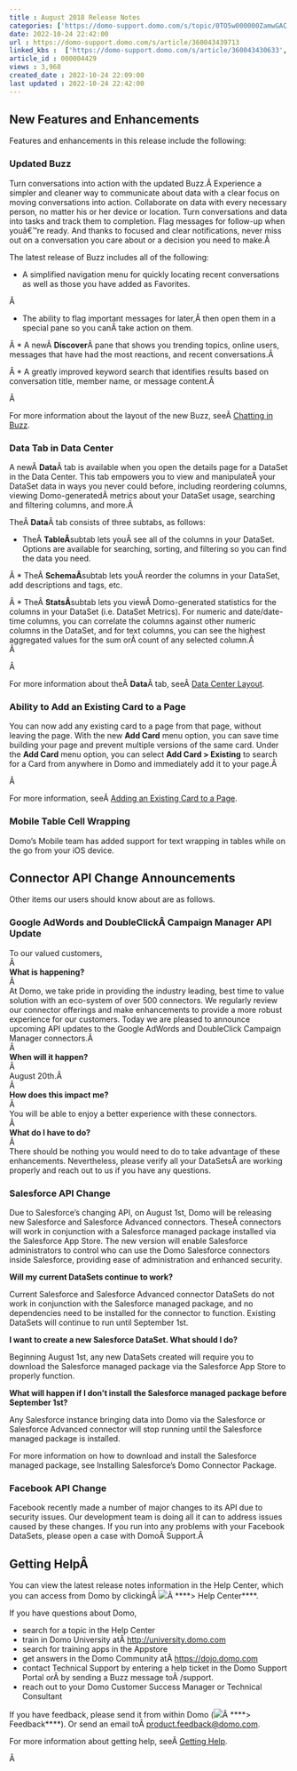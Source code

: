 ```yaml
---
title : August 2018 Release Notes
categories: ['https://domo-support.domo.com/s/topic/0TO5w000000ZamwGAC']
date: 2022-10-24 22:42:00
url : https://domo-support.domo.com/s/article/360043439713
linked_kbs :  ['https://domo-support.domo.com/s/article/360043430633', 'https://domo-support.domo.com/s/article/360042925494', 'https://domo-support.domo.com/s/knowledge-base', 'https://domo-support.domo.com/s/article/360043429953', 'https://domo-support.domo.com/s/article/360042922874', 'https://domo-support.domo.com/s/article/360043439713', 'https://domo-support.domo.com/s/article/360043428393', 'https://domo-support.domo.com/s/article/360043429933', 'https://domo-support.domo.com/s/article/360043429693', 'https://domo-support.domo.com/s/topic/0TO5w000000ZamwGAC', 'https://domo-support.domo.com/s/article/360042925574', 'https://domo-support.domo.com/s/article/360043429913']
article_id : 000004429
views : 3,968
created_date : 2022-10-24 22:09:00
last updated : 2022-10-24 22:42:00
---
```




New Features and Enhancements
-----------------------------


Features and enhancements in this release include the following:


### Updated Buzz


Turn conversations into action with the updated Buzz.Â Experience a simpler and cleaner way to communicate about data with a clear focus on moving conversations into action. Collaborate on data with every necessary person, no matter his or her device or location. Turn conversations and data into tasks and track them to completion. Flag messages for follow-up when youâ€™re ready. And thanks to focused and clear notifications, never miss out on a conversation you care about or a decision you need to make.Â 


The latest release of Buzz includes all of the following:



* A simplified navigation menu for quickly locating recent conversations as well as those you have added as Favorites.


Â 



* The ability to flag important messages for later,Â then open them in a special pane so you canÂ take action on them.  
   
 Â
* A newÂ **Discover**Â pane that shows you trending topics, online users, messages that have had the most reactions, and recent conversations.Â   
   
 Â
* A greatly improved keyword search that identifies results based on conversation title, member name, or message content.Â   
   
 Â


For more information about the layout of the new Buzz, seeÂ [Chatting in Buzz](..\chatting_in_buzz\index.html "Buzz Layout").


### Data Tab in Data Center


A newÂ **Data**Â tab is available when you open the details page for a DataSet in the Data Center. This tab empowers you to view and manipulateÂ your DataSet data in ways you never could before, including reordering columns, viewing Domo-generatedÂ metrics about your DataSet usage, searching and filtering columns, and more.Â 


TheÂ **Data**Â tab consists of three subtabs, as follows:



* TheÂ **TableÂ**subtab lets youÂ see all of the columns in your DataSet. Options are available for searching, sorting, and filtering so you can find the data you need.  
   
 Â
* TheÂ **SchemaÂ**subtab lets youÂ reorder the columns in your DataSet, add descriptions and tags, etc.  
   
 Â
* TheÂ **StatsÂ**subtab lets you viewÂ Domo-generated statistics for the columns in your DataSet (i.e. DataSet Metrics). For numeric and date/date-time columns, you can correlate the columns against other numeric columns in the DataSet, and for text columns, you can see the highest aggregated values for the sum orÂ count of any selected column.Â   
 Â


Â 


For more information about theÂ **Data**Â tab, seeÂ [Data Center Layout](/s/article/360043430633 "Data Center Layout").


### Ability to Add an Existing Card to a Page


You can now add any existing card to a page from that page, without leaving the page. With the new **Add Card** menu option, you can save time building your page and prevent multiple versions of the same card. Under the **Add Card** menu option, you can select **Add Card > Existing** to search for a Card from anywhere in Domo and immediately add it to your page.Â 


Â 


For more information, seeÂ [Adding an Existing Card to a Page](..\adding_an_existing_card_to_a_dashboard\index.html "Adding an Existing Card to a Page").


### Mobile Table Cell Wrapping


Domo's Mobile team has added support for text wrapping in tables while on the go from your iOS device.


Connector API Change Announcements
----------------------------------


Other items our users should know about are as follows.


### Google AdWords and DoubleClickÂ Campaign Manager API Update


To our valued customers,  
Â   
**What is happening?**  
Â   
At Domo, we take pride in providing the industry leading, best time to value solution with an eco-system of over 500 connectors. We regularly review our connector offerings and make enhancements to provide a more robust experience for our customers. Today we are pleased to announce upcoming API updates to the Google AdWords and DoubleClick Campaign Manager connectors.Â   
Â   
**When will it happen?**  
Â   
August 20th.Â   
Â   
**How does this impact me?**  
Â   
You will be able to enjoy a better experience with these connectors.  
Â   
**What do I have to do?**  
Â   
There should be nothing you would need to do to take advantage of these enhancements. Nevertheless, please verify all your DataSetsÂ are working properly and reach out to us if you have any questions.


### Salesforce API Change


Due to Salesforce's changing API, on August 1st, Domo will be releasing new Salesforce and Salesforce Advanced connectors. TheseÂ connectors will work in conjunction with a Salesforce managed package installed via the Salesforce App Store. The new version will enable Salesforce administrators to control who can use the Domo Salesforce connectors inside Salesforce, providing ease of administration and enhanced security.


**Will my current DataSets continue to work?**


Current Salesforce and Salesforce Advanced connector DataSets do not work in conjunction with the Salesforce managed package, and no dependencies need to be installed for the connector to function. Existing DataSets will continue to run until September 1st.


**I want to create a new Salesforce DataSet. What should I do?**


Beginning August 1st, any new DataSets created will require you to download the Salesforce managed package via the Salesforce App Store to properly function.


**What will happen if I don't install the Salesforce managed package before September 1st?**


Any Salesforce instance bringing data into Domo via the Salesforce or Salesforce Advanced connector will stop running until the Salesforce managed package is installed.


For more information on how to download and install the Salesforce managed package, see Installing Salesforce's Domo Connector Package.


### Facebook API Change


Facebook recently made a number of major changes to its API due to security issues. Our development team is doing all it can to address issues caused by these changes. If you run into any problems with your Facebook DataSets, please open a case with DomoÂ Support.Â 


Getting HelpÂ
-------------


You can view the latest release notes information in the Help Center, which you can access from Domo by clickingÂ ![](0.png)Â ****> Help Center****.


If you have questions about Domo,



* search for a topic in the Help Center
* train in Domo University atÂ [http://university.domo.com](http://university.domo.com/ "http://university.domo.com")
* search for training apps in the Appstore
* get answers in the Domo Community atÂ [https://dojo.domo.com](https://dojo.domo.com/ "https://dojo.domo.com")
* contact Technical Support by entering a help ticket in the Domo Support Portal orÂ by sending a Buzz message toÂ /support.
* reach out to your Domo Customer Success Manager or Technical Consultant


If you have feedback, please send it from within Domo (![](0.png)Â ****> Feedback****). Or send an email toÂ [product.feedback@domo.com](mailto:product.feedback@domo.com "product.feedback@domo.com").


For more information about getting help, seeÂ [Getting Help](..\getting_help\index.html "Getting Help").


Â